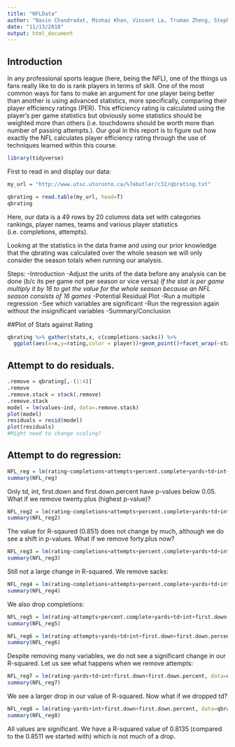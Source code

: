 ```yaml
---
title: "NFLData"
author: "Navin Chandradat, Minhaz Khan, Vincent La, Truman Zheng, Stephen Pereira"
date: "11/13/2018"
output: html_document
---
```



## Introduction

In any professional sports league (here, being the NFL), one of the things us fans really like to do is rank players in terms of skill. 
One of the most common ways for fans to make an argument for one player being better than another is using advanced statistics, more 
specifically, comparing their player efficiency ratings (PER). This efficiency rating is calculated using the player's per game 
statistics but obviously some statistics should be weighted more than others (i.e. touchdowns should be worth more than number of 
passing attempts.). Our goal in this report is to figure out how exactly the NFL calculates player efficiency rating through the use of techniques learned within this course.


```r
library(tidyverse)
```


First to read in and display our data:

```r
my_url = "http://www.utsc.utoronto.ca/%7ebutler/c32/qbrating.txt"

qbrating = read.table(my_url, head=T)
qbrating
```
Here, our data is a 49 rows by 20 columns data set with categories rankings, player names, teams and various player statistics (i.e. completions, attempts).

Looking at the statistics in the data frame and using our prior knowledge that the qbrating was calculated over the whole season we will only consider the season totals when running our analysis.


Steps:
-Introduction
-Adjust the units of the data before any analysis can be done (b/c its per game not per season or vice versa) *If the stat is per game multiply it by 16 to get the value for the whole season because an NFL season consists of 16 games*
-Potential Residual Plot
-Run a multiple regression
-See which variables are significant
-Run the regression again without the insignificant variables
-Summary/Conclusion


##Plot of Stats against Rating
```r
qbrating %>% gather(stats,x, c(completions:sacks)) %>% 
  ggplot(aes(x=x,y=rating,color = player))+geom_point()+facet_wrap(~stats,scales = "free")
```

## Attempt to do residuals.
```r
.remove = qbrating[,-(1:4)]
.remove
.remove.stack = stack(.remove)
.remove.stack
model = lm(values~ind, data=.remove.stack)
plot(model)
residuals = resid(model)
plot(residuals)
#Might need to change scaling?
```

## Attempt to do regression:

```r
NFL_reg = lm(rating~completions+attempts+percent.complete+yards+td+int+first.down+first.down.percent+twenty.plus+forty.plus+sacks, data=qbrating)
summary(NFL_reg)
```

Only td, int, first.down and first.down.percent have p-values below 0.05. What if we remove twenty.plus (highest p-value)?

```r
NFL_reg2 = lm(rating~completions+attempts+percent.complete+yards+td+int+first.down+first.down.percent+forty.plus+sacks, data=qbrating)
summary(NFL_reg2)
```

The value for R-sqaured (0.851) does not change by much, although we do see a shift in p-values. What if we remove forty.plus now?

```r
NFL_reg3 = lm(rating~completions+attempts+percent.complete+yards+td+int+first.down+first.down.percent+sacks, data=qbrating)
summary(NFL_reg3)
```

Still not a large change in R-squared. We remove sacks:

```r
NFL_reg4 = lm(rating~completions+attempts+percent.complete+yards+td+int+first.down+first.down.percent, data=qbrating)
summary(NFL_reg4)
```

We also drop completions:

```r
NFL_reg5 = lm(rating~attempts+percent.complete+yards+td+int+first.down+first.down.percent, data=qbrating)
summary(NFL_reg5)
```

```r
NFL_reg6 = lm(rating~attempts+yards+td+int+first.down+first.down.percent, data=qbrating)
summary(NFL_reg6)
```

Despite removing many variables, we do not see a significant change in our R-squared. Let us see what happens when we remove attempts:

```r
NFL_reg7 = lm(rating~yards+td+int+first.down+first.down.percent, data=qbrating)
summary(NFL_reg7)
```

We see a larger drop in our value of R-squared. Now what if we dropped td?

```r
NFL_reg8 = lm(rating~yards+int+first.down+first.down.percent, data=qbrating)
summary(NFL_reg8)
```

All values are significant. We have a R-squared value of 0.8135 (compared to the 0.8511 we started with) which is not much of a drop. 

